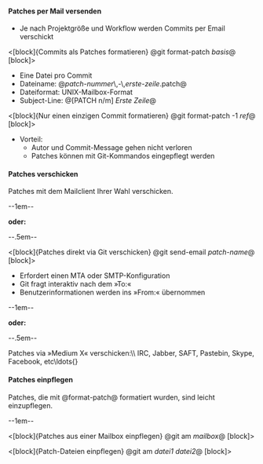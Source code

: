 ==== Patches per Mail versenden ====

* Je nach Projektgröße und Workflow werden Commits per Email verschickt

<[block]{Commits als Patches formatieren}
@git format-patch ''basis''@
[block]>

* Eine Datei pro Commit
* Dateiname: @''patch-nummer''\,-\,''erste-zeile''.patch@
* Dateiformat: UNIX-Mailbox-Format
* Subject-Line: @[PATCH n/m] ''Erste Zeile''@

<[block]{Nur einen einzigen Commit formatieren}
@git format-patch -1 ''ref''@
[block]>

* Vorteil:
** Autor und Commit-Message gehen nicht verloren
** Patches können mit Git-Kommandos eingepflegt werden

==== Patches verschicken ====

Patches mit dem Mailclient Ihrer Wahl verschicken.

--1em--

'''oder:'''

--.5em--

<[block]{Patches direkt via Git verschicken}
@git send-email ''patch-name''@
[block]>

* Erfordert einen MTA oder SMTP-Konfiguration
* Git fragt interaktiv nach dem »To:«
* Benutzerinformationen werden ins »From:« übernommen

--1em--

'''oder:'''

--.5em--

Patches via »Medium X« verschicken:\\
IRC, Jabber, SAFT, Pastebin, Skype, Facebook, etc\ldots{}

==== Patches einpflegen ====

Patches, die mit @format-patch@ formatiert wurden, sind leicht einzupflegen.

--1em--

<[block]{Patches aus einer Mailbox einpflegen}
@git am ''mailbox''@
[block]>

<[block]{Patch-Dateien einpflegen}
@git am ''datei1'' ''datei2''@
[block]>

